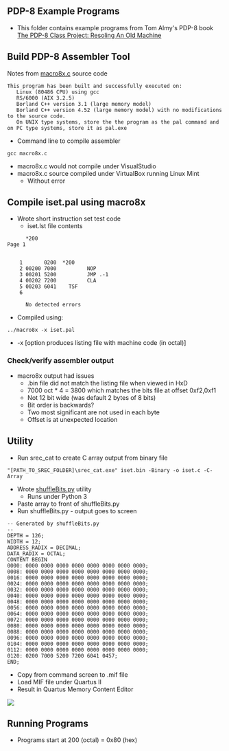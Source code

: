 == PDP-8 Example Programs ==

* This folder contains example programs from Tom Almy's PDP-8 book [https://www.amazon.com/PDP-8-Class-Project-Resoling-Machine-ebook/dp/B07KY5RCJ7/ref=sr_1_1?dchild=1&keywords=tom+almy+pdp-8&qid=1615991822&sr=8-1 The PDP-8 Class Project: Resoling An Old Machine]

== Build PDP-8 Assembler Tool ==

Notes from [https://github.com/douggilliland/Linux-68k/blob/master/pdp8/macro8x.c macro8x.c] source code
<pre>
This program has been built and successfully executed on:
   Linux (80486 CPU) using gcc
   RS/6000 (AIX 3.2.5)
   Borland C++ version 3.1 (large memory model)
   Borland C++ version 4.52 (large memory model) with no modifications to the source code.
   On UNIX type systems, store the the program as the pal command and on PC type systems, store it as pal.exe
</pre>
* Command line to compile assembler
<pre>
gcc macro8x.c
</pre>

* macro8x.c would not compile under VisualStudio
* macro8x.c source compiled under VirtualBox running Linux Mint
** Without error

== Compile iset.pal using macro8x ==
* Wrote short instruction set test code
** iset.lst file contents
<pre>
      *200                                                                Page 1


    1       0200  *200
    2 00200 7000          NOP
    3 00201 5200          JMP .-1
    4 00202 7200          CLA
    5 00203 6041    TSF
    6             

      No detected errors
</pre>
* Compiled using:
<pre>
../macro8x -x iset.pal

</pre>

* -x [option produces listing file with machine code (in octal)]

=== Check/verify assembler output ===

* macro8x output had issues
** .bin file did not match the listing file when viewed in HxD
** 7000 oct * 4 = 3800 which matches the bits file at offset 0xf2,0xf1
** Not 12 bit wide (was default 2 bytes of 8 bits)
** Bit order is backwards?
** Two most significant are not used in each byte
** Offset is at unexpected location

== Utility ==

* Run srec_cat to create C array output from binary file
<pre>
"[PATH_TO_SREC_FOLDER]\srec_cat.exe" iset.bin -Binary -o iset.c -C-Array

</pre>
* Wrote [https://github.com/douggilliland/Linux-68k/blob/master/pdp8/shufflebits.py shuffleBits.py] utility
** Runs under Python 3
* Paste array to front of shuffleBits.py
* Run shuffleBits.py - output goes to screen

<pre>
-- Generated by shuffleBits.py
--
DEPTH = 126;
WIDTH = 12;
ADDRESS_RADIX = DECIMAL;
DATA_RADIX = OCTAL;
CONTENT BEGIN
0000: 0000 0000 0000 0000 0000 0000 0000 0000;
0008: 0000 0000 0000 0000 0000 0000 0000 0000;
0016: 0000 0000 0000 0000 0000 0000 0000 0000;
0024: 0000 0000 0000 0000 0000 0000 0000 0000;
0032: 0000 0000 0000 0000 0000 0000 0000 0000;
0040: 0000 0000 0000 0000 0000 0000 0000 0000;
0048: 0000 0000 0000 0000 0000 0000 0000 0000;
0056: 0000 0000 0000 0000 0000 0000 0000 0000;
0064: 0000 0000 0000 0000 0000 0000 0000 0000;
0072: 0000 0000 0000 0000 0000 0000 0000 0000;
0080: 0000 0000 0000 0000 0000 0000 0000 0000;
0088: 0000 0000 0000 0000 0000 0000 0000 0000;
0096: 0000 0000 0000 0000 0000 0000 0000 0000;
0104: 0000 0000 0000 0000 0000 0000 0000 0000;
0112: 0000 0000 0000 0000 0000 0000 0000 0000;
0120: 0200 7000 5200 7200 6041 0457;
END;
</pre>

* Copy from command screen to .mif file
* Load MIF file under Quartus II
* Result in Quartus Memory Content Editor

<img src="https://raw.githubusercontent.com/douggilliland/Linux-68k/master/pdp8/iset_bin_in_HxD.PNG"></img>

== Running Programs ==

* Programs start at 200 (octal) = 0x80 (hex)
